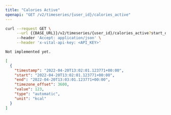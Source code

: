 ```yaml
---
title: "Calories Active"
openapi: "GET /v2/timeseries/{user_id}/calories_active"
---
```


<RequestExample>

```bash Bash
curl --request GET \
     --url {{BASE_URL}}/v2/timeseries/{user_id}/calories_active?start_date={{START_DATE}}&end_date={{END_DATE}} \
     --header 'Accept: application/json' \
     --header 'x-vital-api-key: <API_KEY>'
```

```python Python
Not implemented yet.
```

</RequestExample>

<ResponseExample>

```json Example
[
  {
    "timestamp": "2022-04-20T13:02:01.123771+00:00",
    "start": "2022-04-20T13:02:01.123771+00:00",
    "end": "2022-04-20T13:03:01.123771+00:00",
    "timezone_offset": 3600,
    "value": 123,
    "type": "automatic",
    "unit": "kcal"
  }
]
```

</ResponseExample>
